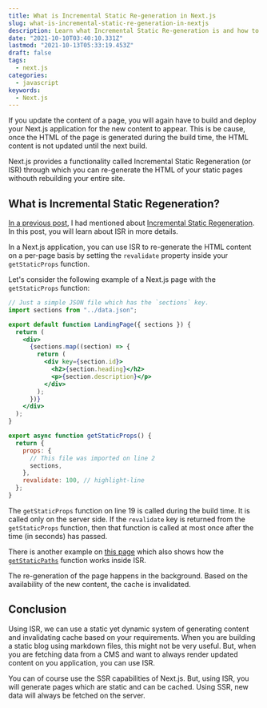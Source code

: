 ```yaml
---
title: What is Incremental Static Re-generation in Next.js
slug: what-is-incremental-static-re-generation-in-nextjs
description: Learn what Incremental Static Re-generation is and how to use it to build fast Next.js applications.
date: "2021-10-10T03:40:10.331Z"
lastmod: "2021-10-13T05:33:19.453Z"
draft: false
tags:
  - next.js
categories:
  - javascript
keywords:
  - Next.js
---
```


If you update the content of a page, you will again have to build and deploy your Next.js application for the new content to appear. This is be cause, once the HTML of the page is generated during the build time, the HTML content is not updated until the next build.

Next.js provides a functionality called Incremental Static Regeneration (or ISR) through which you can re-generate the HTML of your static pages withouth rebuilding your entire site.

## What is Incremental Static Regeneration?

[In a previous post](https://nirmalyaghosh.com/articles/getting-started-with-next.js), I had mentioned about [Incremental Static Regeneration](https://nirmalyaghosh.com/articles/getting-started-with-next.js#incremental-static-regeneration-isr). In this post, you will learn about ISR in more details.

In a Next.js application, you can use ISR to re-generate the HTML content on a per-page basis by setting the `revalidate` property inside your `getStaticProps` function.

Let's consider the following example of a Next.js page with the `getStaticProps` function:

```jsx {numberLines}
// Just a simple JSON file which has the `sections` key.
import sections from "../data.json";

export default function LandingPage({ sections }) {
  return (
    <div>
      {sections.map((section) => {
        return (
          <div key={section.id}>
            <h2>{section.heading}</h2>
            <p>{section.description}</p>
          </div>
        );
      })}
    </div>
  );
}

export async function getStaticProps() {
  return {
    props: {
      // This file was imported on line 2
      sections,
    },
    revalidate: 100, // highlight-line
  };
}
```

The `getStaticProps` function on line 19 is called during the build time. It is called only on the server side. If the `revalidate` key is returned from the `getStaticProps` function, then that function is called at most once after the time (in seconds) has passed.

<Callout type="info">

There is another example on [this
page](https://nextjs.org/docs/basic-features/data-fetching#incremental-static-regeneration)
which also shows how the
[`getStaticPaths`](https://nextjs.org/docs/basic-features/data-fetching#getstaticpaths-static-generation)
function works inside ISR.

</Callout>

The re-generation of the page happens in the background. Based on the availability
of the new content, the cache is invalidated.

## Conclusion

Using ISR, we can use a static yet dynamic system of generating content and invalidating cache based on your requirements. When you are building a static blog using markdown files, this might not be very useful. But, when you are fetching data from a CMS and want to always render updated content on you application, you can use ISR.

You can of course use the SSR capabilities of Next.js. But, using ISR, you will generate pages which are static and can be cached. Using SSR, new data will always be fetched on the server.

